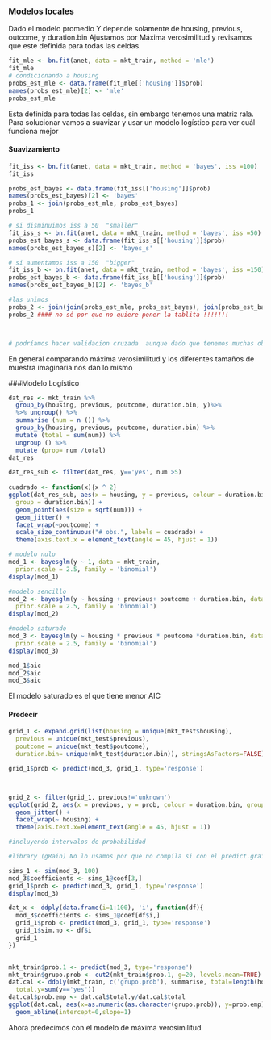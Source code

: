 ### Modelos locales

Dado el modelo promedio  Y depende solamente de housing, previous, outcome, y duration.bin
Ajustamos por Máxima verosimilitud y revisamos que  este definida para todas las 
celdas.

```r

fit_mle <- bn.fit(anet, data = mkt_train, method = 'mle')
fit_mle
# condicionando a housing 
probs_est_mle <- data.frame(fit_mle[['housing']]$prob)
names(probs_est_mle)[2] <- 'mle'
probs_est_mle

```
 Esta definida para todas las celdas, sin embargo tenemos una matriz rala. Para solucionar vamos a suavizar y usar un modelo logístico para ver cuál funciona mejor
 
#### Suavizamiento 
```r
fit_iss <- bn.fit(anet, data = mkt_train, method = 'bayes', iss =100)
fit_iss

probs_est_bayes <- data.frame(fit_iss[['housing']]$prob)
names(probs_est_bayes)[2] <- 'bayes'
probs_1 <- join(probs_est_mle, probs_est_bayes)
probs_1

# si disminuimos iss a 50  "smaller"
fit_iss_s <- bn.fit(anet, data = mkt_train, method = 'bayes', iss =50)
probs_est_bayes_s <- data.frame(fit_iss_s[['housing']]$prob)
names(probs_est_bayes_s)[2] <- 'bayes_s'

# si aumentamos iss a 150  "bigger"
fit_iss_b <- bn.fit(anet, data = mkt_train, method = 'bayes', iss =150)
probs_est_bayes_b <- data.frame(fit_iss_b[['housing']]$prob)
names(probs_est_bayes_b)[2] <- 'bayes_b'

#las unimos 
probs_2 <- join(join(probs_est_mle, probs_est_bayes), join(probs_est_bayes_s, probs_est_bayes_b))
probs_2 #### no sé por que no quiere poner la tablita !!!!!!!



# podríamos hacer validacion cruzada  aunque dado que tenemos muchas observaciones creo mle fuenciona bien 
```

En general comparando máxima verosimilitud  y los diferentes tamaños de muestra imaginaria nos dan lo mismo 

###Modelo Logístico 
```r
dat_res <- mkt_train %>%
  group_by(housing, previous, poutcome, duration.bin, y)%>%
  %>% ungroup() %>%
  summarise (num = n ()) %>%
  group_by(housing, previous, poutcome, duration.bin) %>%
  mutate (total = sum(num)) %>%
  ungroup () %>%
  mutate (prop= num /total)
dat_res

dat_res_sub <- filter(dat_res, y=='yes', num >5)
 
cuadrado <- function(x){x ^ 2}
ggplot(dat_res_sub, aes(x = housing, y = previous, colour = duration.bin, 
  group = duration.bin)) + 
  geom_point(aes(size = sqrt(num))) +
  geom_jitter() +
  facet_wrap(~poutcome) + 
  scale_size_continuous("# obs.", labels = cuadrado) +
  theme(axis.text.x = element_text(angle = 45, hjust = 1)) 

```

```r
# modelo nulo 
mod_1 <- bayesglm(y ~ 1, data = mkt_train,
  prior.scale = 2.5, family = 'binomial')
display(mod_1)

#modelo sencillo   
mod_2 <- bayesglm(y ~ housing + previous+ poutcome + duration.bin, data = mkt_train,
  prior.scale = 2.5, family = 'binomial')
display(mod_2)

#modelo saturado
mod_3 <- bayesglm(y ~ housing * previous * poutcome *duration.bin, data = mkt_train,
  prior.scale = 2.5, family = 'binomial')
display(mod_3)

mod_1$aic
mod_2$aic
mod_3$aic
```

El modelo saturado es el que tiene menor AIC 

#### Predecir 
```r
grid_1 <- expand.grid(list(housing = unique(mkt_test$housing), 
  previous = unique(mkt_test$previous),
  poutcome = unique(mkt_test$poutcome),
  duration.bin= unique(mkt_test$duration.bin)), stringsAsFactors=FALSE)

grid_1$prob <- predict(mod_3, grid_1, type='response')



grid_2 <- filter(grid_1, previous!='unknown')
ggplot(grid_2, aes(x = previous, y = prob, colour = duration.bin, group = duration.bin))+ 
  geom_jitter() +
  facet_wrap(~ housing) + 
  theme(axis.text.x=element_text(angle = 45, hjust = 1))

#incluyendo intervalos de probabilidad 

#library (gRain) No lo usamos por que no compila si con el predict.grain

sims_1 <- sim(mod_3, 100)
mod_3$coefficients <- sims_1@coef[3,]
grid_1$prob <- predict(mod_3, grid_1, type='response')
display(mod_3)

dat_x <- ddply(data.frame(i=1:100), 'i', function(df){
  mod_3$coefficients <- sims_1@coef[df$i,]
  grid_1$prob <- predict(mod_3, grid_1, type='response')
  grid_1$sim.no <- df$i
  grid_1
})


mkt_train$prob.1 <- predict(mod_3, type='response')
mkt_train$grupo.prob <- cut2(mkt_train$prob.1, g=20, levels.mean=TRUE)
dat.cal <- ddply(mkt_train, c('grupo.prob'), summarise, total=length(housing),
  total.y=sum(y=='yes'))
dat.cal$prob.emp <- dat.cal$total.y/dat.cal$total
ggplot(dat.cal, aes(x=as.numeric(as.character(grupo.prob)), y=prob.emp)) + geom_point() +
  geom_abline(intercept=0,slope=1)
```
 Ahora predecimos con el modelo de máxima verosimilitud 
 
